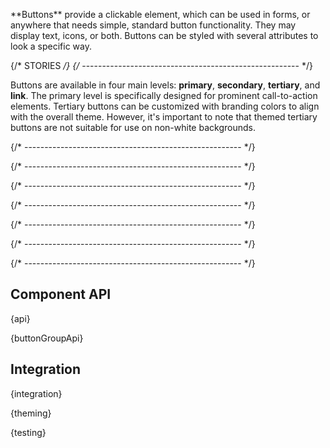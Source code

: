 
<Meta of={ButtonStories} />

<StoryHeading of={ButtonStories.Basic} hidden></StoryHeading>

<Banner of={ButtonStories} />

<Lead>
  **Buttons** provide a clickable element, which can be used in forms, or anywhere that needs simple, standard button
  functionality. They may display text, icons, or both. Buttons can be styled with several attributes to look a specific
  way.
</Lead>

<Canvas of={ButtonStories.Basic} sourceState="shown" />

<PlaygroundBar of={ButtonStories.Basic}></PlaygroundBar>

{/* STORIES */}
{/* ------------------------------------------------------ */}

<StoryHeading of={ButtonStories.Variants}></StoryHeading>

Buttons are available in four main levels: **primary**, **secondary**, **tertiary**, and **link**. The primary level is specifically designed for prominent call-to-action elements.
Tertiary buttons can be customized with branding colors to align with the overall theme. However, it's important to note that themed tertiary buttons
are not suitable for use on non-white backgrounds.

<Canvas of={ButtonStories.Variants} />

{/* ------------------------------------------------------ */}

<StoryHeading of={ButtonStories.States}></StoryHeading>

<Canvas of={ButtonStories.States} />

{/* ------------------------------------------------------ */}

<StoryHeading of={ButtonStories.AlertButtons}></StoryHeading>

<Canvas of={ButtonStories.AlertButtons} />

{/* ------------------------------------------------------ */}

<StoryHeading of={ButtonStories.SquareButtons}></StoryHeading>

<Canvas of={ButtonStories.SquareButtons} />

{/* ------------------------------------------------------ */}

<StoryHeading of={ButtonStories.ButtonGroup}></StoryHeading>

<Canvas of={ButtonStories.ButtonGroup} />

{/* ------------------------------------------------------ */}

<StoryHeading of={ButtonStories.Link}></StoryHeading>

<Canvas of={ButtonStories.Link} />

{/* ------------------------------------------------------ */}

<StoryHeading of={ButtonStories.NativeButton}></StoryHeading>

<Canvas of={ButtonStories.NativeButton} />

{/* ------------------------------------------------------ */}

<StoryHeading of={ButtonStories.NativeLink}></StoryHeading>

<Canvas of={ButtonStories.NativeLink} />

## Component API


<Markdown>{api}</Markdown>


<Markdown>{buttonGroupApi}</Markdown>

## Integration


<Markdown>{integration}</Markdown>


<Markdown>{theming}</Markdown>


<Markdown>{testing}</Markdown>

<Footer />
